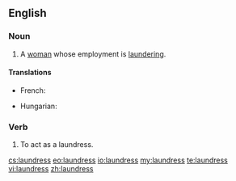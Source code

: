 ==English==

===Noun===
{{en-noun|es}}
# A [[woman]] whose employment is [[laundering]].

====Translations====
{{trans-top|A woman whose employment is laundering}}
* French: {{t+|fr|blanchisseuse|f}}
{{trans-mid}} 
* Hungarian: {{t-|hu|mosónő}}
{{trans-bottom}}

===Verb===
{{en-verb|laundress|es}}

# {{obsolete}} To act as a laundress.

[[cs:laundress]]
[[eo:laundress]]
[[io:laundress]]
[[my:laundress]]
[[te:laundress]]
[[vi:laundress]]
[[zh:laundress]]